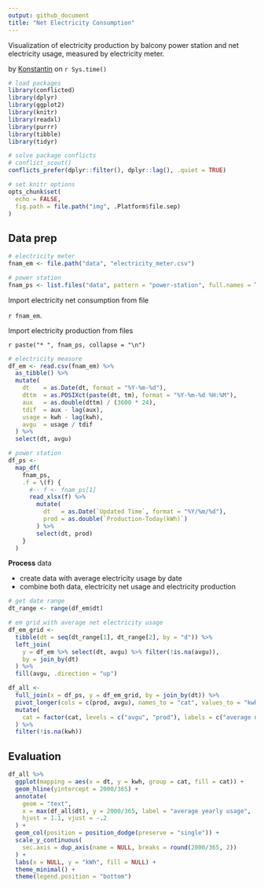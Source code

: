 ```yaml
---
output: github_document
title: "Net Electricity Consumption"
---
```


Visualization of electricity production by balcony power station and net electricity usage, measured by electricity meter.

<div>
by <a href="mailto:firstname.lastname@outlook.com">Konstantin</a> on `r Sys.time()`
</div>

```r
# load packages
library(conflicted)
library(dplyr)
library(ggplot2)
library(knitr)
library(readxl)
library(purrr)
library(tibble)
library(tidyr)

# solve package conflicts
# conflict_scout()
conflicts_prefer(dplyr::filter(), dplyr::lag(), .quiet = TRUE)

# set knitr options
opts_chunk$set(
  echo = FALSE,
  fig.path = file.path("img", .Platform$file.sep)
)
```

## Data prep

```r
# electricity meter
fnam_em <- file.path("data", "electricity_meter.csv")

# power station
fnam_ps <- list.files("data", pattern = "power-station", full.names = TRUE)
```

Import electricity net consumption from file

`r fnam_em`.

Import electricity production from files

`r paste("* ", fnam_ps, collapse = "\n")`

```r
# electricity measure
df_em <- read.csv(fnam_em) %>% 
  as_tibble() %>% 
  mutate(
    dt    = as.Date(dt, format = "%Y-%m-%d"),
    dttm  = as.POSIXct(paste(dt, tm), format = "%Y-%m-%d %H:%M"),
    aux   = as.double(dttm) / (3600 * 24),
    tdif  = aux - lag(aux),
    usage = kwh - lag(kwh),
    avgu  = usage / tdif
  ) %>% 
  select(dt, avgu)

# power station
df_ps <- 
  map_df(
    fnam_ps,
    .f = \(f) {
      #-- f <- fnam_ps[1]
      read_xlsx(f) %>% 
        mutate(
          dt   = as.Date(`Updated Time`, format = "%Y/%m/%d"),
          prod = as.double(`Production-Today(kWh)`)
        ) %>% 
        select(dt, prod)
    }
  )
```

**Process** data

*  create data with average electricity usage by date
*  combine both data, electricity net usage and electricity production

```r
# get date range
dt_range <- range(df_em$dt)

# em grid with average net electricity usage
df_em_grid <- 
  tibble(dt = seq(dt_range[1], dt_range[2], by = "d")) %>% 
  left_join(
    y = df_em %>% select(dt, avgu) %>% filter(!is.na(avgu)),
    by = join_by(dt)
  ) %>% 
  fill(avgu, .direction = "up")

df_all <- 
  full_join(x = df_ps, y = df_em_grid, by = join_by(dt)) %>% 
  pivot_longer(cols = c(prod, avgu), names_to = "cat", values_to = "kwh") %>% 
  mutate(
    cat = factor(cat, levels = c("avgu", "prod"), labels = c("average net usage", "produced"))
  ) %>% 
  filter(!is.na(kwh))
```

## Evaluation

```r
df_all %>% 
  ggplot(mapping = aes(x = dt, y = kwh, group = cat, fill = cat)) + 
  geom_hline(yintercept = 2000/365) + 
  annotate(
    geom = "text",
    x = max(df_all$dt), y = 2000/365, label = "average yearly usage",
    hjust = 1.1, vjust = -.2
  ) + 
  geom_col(position = position_dodge(preserve = "single")) + 
  scale_y_continuous(
    sec.axis = dup_axis(name = NULL, breaks = round(2000/365, 2))
  ) + 
  labs(x = NULL, y = "kWh", fill = NULL) + 
  theme_minimal() + 
  theme(legend.position = "bottom")
```


